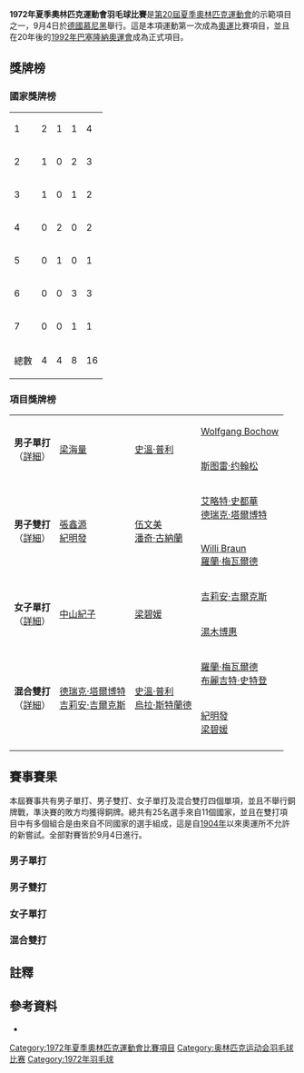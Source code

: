 {{noteTA|G1=Badminton|G2=Sports}}
{{Infobox Olympic event
|event = 羽毛球
|games = 1972年夏季
|image = 
|venue = 
|date = 9月4日
|competitors = 25
|prev        = 
|next        = [[1988年夏季奧林匹克運動會羽毛球比賽|1988]]
}}
'''1972年夏季奧林匹克運動會羽毛球比賽'''是[[1972年夏季奥林匹克运动会|第20屆夏季奧林匹克運動會]]的示範項目之一{{NoteTag|1=另外一個示範項目是[[1972年夏季奧林匹克運動會滑水比賽|滑水]]。}}，9月4日於[[德國|德國]][[慕尼黑|慕尼黑]]舉行。這是本項運動第一次成為[[奧運|奧運]]比賽項目，並且在20年後的[[1992年巴塞隆納奧運會|1992年巴塞隆納奧運會]]成為正式項目。

== 獎牌榜 ==
=== 國家獎牌榜 ===
{| {{RankedMedalTable|class=wikitable sortable}}
|-
| 1 ||align=left|{{flagIOC|INA|1972年夏季}} || 2 || 1 || 1 || 4
|-
| 2 ||align=left|{{flagIOC|GBR|1972年夏季}} || 1 || 0 || 2 || 3
|-
| 3 ||align=left|{{flagIOC|JPN|1972年夏季}} || 1 || 0 || 1 || 2
|-
| 4 ||align=left|{{flagIOC|DEN|1972年夏季}} || 0 || 2 || 0 || 2
|-
| 5 ||align=left|{{flagIOC|MAS|1972年夏季}} || 0 || 1 || 0 || 1
|-
| 6 ||align=left|{{flagIOC|FRG|1972年夏季}} || 0 || 0 || 3 || 3
|-
| 7 ||align=left|{{flagIOC|SWE|1972年夏季}} || 0 || 0 || 1 || 1
|- class="sortbottom"
!colspan=2|總數|| 4 || 4 || 8 || 16
|}

=== 項目獎牌榜 ===
{| {{MedalistTable|type=項目}}
|-
|rowspan="2"|'''男子單打'''<br/>（[[#男子單打|詳細]]）
|rowspan="2"|{{flagicon|INA}} [[梁海量|梁海量]]
|rowspan="2"|{{flagicon|DEN}} [[史溫·普利|史溫·普利]]
|{{flagicon|FRG}} [[Wolfgang_Bochow|Wolfgang Bochow]]
|-
|{{flagicon|SWE}} [[斯图雷·约翰松|斯图雷·约翰松]]
|-
|rowspan="2"|'''男子雙打'''<br/>（[[#男子雙打|詳細]]）
|rowspan="2"|{{flagicon|INA}} [[張鑫源|張鑫源]]<br/>{{flagicon|INA}} [[紀明發|紀明發]]
|rowspan="2"|{{flagicon|MAS}} [[伍文美|伍文美]]<br/>{{flagicon|MAS}} [[潘奇·古納蘭|潘奇·古納蘭]]
|{{flagicon|GBR}} [[艾略特·史都華|艾略特·史都華]]<br/>{{flagicon|GBR}} [[德瑞克·塔爾博特|德瑞克·塔爾博特]]
|-
|{{flagicon|FRG}} [[Willi_Braun|Willi Braun]]<br/>{{flagicon|FRG}} [[羅蘭·梅瓦爾德|羅蘭·梅瓦爾德]]
|-
|rowspan="2"|'''女子單打'''<br/>（[[#女子單打|詳細]]）
|rowspan="2"|{{flagicon|JPN}} [[中山紀子|中山紀子]]
|rowspan="2"|{{flagicon|INA}} [[梁碧媛|梁碧媛]]
|{{flagicon|GBR}} [[吉莉安·吉爾克斯|吉莉安·吉爾克斯]]
|-
|{{flagicon|JPN}} [[湯木博惠|湯木博惠]]
|-
|rowspan="2"|'''混合雙打'''<br/>（[[#混合雙打|詳細]]）
|rowspan="2"|{{flagicon|GBR}} [[德瑞克·塔爾博特|德瑞克·塔爾博特]]<br/>{{flagicon|GBR}} [[吉莉安·吉爾克斯|吉莉安·吉爾克斯]]
|rowspan="2"|{{flagicon|DEN}} [[史溫·普利|史溫·普利]]<br/>{{flagicon|DEN}} [[烏拉·斯特蘭德|烏拉·斯特蘭德]]
|{{flagicon|FRG}} [[羅蘭·梅瓦爾德|羅蘭·梅瓦爾德]]<br/>{{flagicon|FRG}} [[布麗吉特·史特登|布麗吉特·史特登]]
|-
|{{flagicon|INA}} [[紀明發|紀明發]]<br/>{{flagicon|INA}} [[梁碧媛|梁碧媛]]
|-bgcolor=#DDDDDD
|}

== 賽事賽果 ==
本屆賽事共有男子單打、男子雙打、女子單打及混合雙打四個單項，並且不舉行銅牌戰，準決賽的敗方均獲得銅牌。總共有25名選手來自11個國家，並且在雙打項目中有多個組合是由來自不同國家的選手組成，這是自[[1904年夏季奥林匹克运动会|1904年]]以來奧運所不允許的新嘗試。全部對賽皆於9月4日進行。
=== 男子單打 ===
{{8TeamBracket-Tennis3
| team-width=200
| score-width=20
| RD1=首輪
| RD2=準決賽
| RD3=決賽
 
| RD1-team1='''{{flagIOCathlete|[[梁海量|梁海量]]|INA|1972年夏季}}'''
| RD1-score1-1='''15'''
| RD1-score1-2=14
| RD1-score1-3='''15'''
| RD1-team2={{flagIOCathlete|[[Jamie_Paulson|Jamie Paulson]]|CAN|1972年夏季}}
| RD1-score2-1=12
| RD1-score2-2='''18'''
| RD1-score2-3=3
 
| RD1-team3='''{{flagIOCathlete|[[斯图雷·约翰松|斯图雷·约翰松]]|SWE|1972年夏季}}'''
| RD1-score3-1='''15'''
| RD1-score3-2='''15'''
| RD1-team4={{flagIOCathlete|[[Suresh_Goel|Suresh Goel]]|IND|1972年夏季}}
| RD1-score4-1=5
| RD1-score4-2=8
 
| RD1-team5='''{{flagIOCathlete|[[史溫·普利|史溫·普利]]|DEN|1972年夏季}}'''
| RD1-score5-1='''15'''
| RD1-score5-2='''15'''
| RD1-team6={{flagIOCathlete|[[Bandid_Jaiyen|Bandid Jaiyen]]|THA|1972年夏季}}
| RD1-score6-1=11
| RD1-score6-2=2
 
| RD1-team7='''{{flagIOCathlete|[[Wolfgang_Bochow|Wolfgang Bochow]]|FRG|1972年夏季}}'''
| RD1-score7-1='''15'''
| RD1-score7-2='''15'''
| RD1-team8={{flagIOCathlete|[[陳奕茂|陳奕茂]]|MAS|1972年夏季}}
| RD1-score8-1=10
| RD1-score8-2=5
 
| RD2-team1='''{{flagIOCathlete|[[梁海量|梁海量]]|INA|1972年夏季}}'''
| RD2-score1-1='''15'''
| RD2-score1-2='''15'''
| RD2-team2={{flagIOCathlete|[[斯图雷·约翰松|斯图雷·约翰松]]|SWE|1972年夏季}}
| RD2-score2-1=2
| RD2-score2-2=4
 
| RD2-team3='''{{flagIOCathlete|[[史溫·普利|史溫·普利]]|DEN|1972年夏季}}'''
| RD2-score3-1=9
| RD2-score3-2='''15'''
| RD2-score3-3='''15'''
| RD2-team4={{flagIOCathlete|[[Wolfgang_Bochow|Wolfgang Bochow]]|FRG|1972年夏季}}
| RD2-score4-1='''15'''
| RD2-score4-2=9
| RD2-score4-3=8
 
| RD3-team1='''{{flagIOCathlete|[[梁海量|梁海量]]|INA|1972年夏季}}'''
| RD3-score1-1='''15'''
| RD3-score1-2='''15'''
| RD3-team2={{flagIOCathlete|[[史溫·普利|史溫·普利]]|DEN|1972年夏季}}
| RD3-score2-1=6
| RD3-score2-2=1
}}

=== 男子雙打 ===
{{8TeamBracket-Tennis3
| team-width=200
| score-width=20
| RD1=首輪
| RD2=準決賽
| RD3=決賽
 
| RD1-team1='''{{flagIOCathlete|[[張鑫源|張鑫源]]<br/> {{flagicon|INA}} [[紀明發|紀明發]]|INA|1972年夏季}}'''
| RD1-score1-1='''15'''
| RD1-score1-2='''15'''
| RD1-team2={{flagIOCathlete|[[陳奕茂|陳奕茂]]|MAS|1972年夏季}}<br/> {{flagIOCathlete|[[Bandid_Jaiyen|Bandid Jaiyen]]|THA|1972年夏季}}
| RD1-score2-1=7
| RD1-score2-2=1
 
| RD1-team3='''{{flagIOCathlete|[[艾略特·史都華|艾略特·史都華]]<br/> {{flagicon|GBR}} [[德瑞克·塔爾博特|德瑞克·塔爾博特]]|GBR|1972年夏季}}'''
| RD1-score3-1='''15'''
| RD1-score3-2='''15'''
| RD1-team4={{flagIOCathlete|[[Wolfgang_Bochow|Wolfgang Bochow]]|FRG|1972年夏季}}<br/> {{flagIOCathlete|[[Jamie_Paulson|Jamie Paulson]]|CAN|1972年夏季}}
| RD1-score4-1=3
| RD1-score4-2=9
 
| RD1-team5='''{{flagIOCathlete|[[伍文美|伍文美]]<br/> {{flagicon|MAS}} [[潘奇·古納蘭|潘奇·古納蘭]]|MAS|1972年夏季}}'''
| RD1-score5-1='''15'''
| RD1-score5-2='''15'''
| RD1-team6={{flagIOCathlete|[[小島一平|小島一平]]|JPN|1972年夏季}}<br/> {{flagIOCathlete|[[Suresh_Goel|Suresh Goel]]|IND|1972年夏季}}
| RD1-score6-1=8
| RD1-score6-2=1
 
| RD1-team7='''{{flagIOCathlete|[[Willi_Braun|Willi Braun]]<br/> {{flagicon|FRG}} [[羅蘭·梅瓦爾德|羅蘭·梅瓦爾德]]|FRG|1972年夏季}}'''
| RD1-team8=輪空
 
| RD2-team1='''{{flagIOCathlete|[[張鑫源|張鑫源]]<br/> {{flagicon|INA}} [[紀明發|紀明發]]|INA|1972年夏季}}'''
| RD2-score1-1='''15'''
| RD2-score1-2='''15'''
| RD2-team2={{flagIOCathlete|[[艾略特·史都華|艾略特·史都華]]<br/> {{flagicon|GBR}} [[德瑞克·塔爾博特|德瑞克·塔爾博特]]|GBR|1972年夏季}}
| RD2-score2-1=8
| RD2-score2-2=12
 
| RD2-team3='''{{flagIOCathlete|[[伍文美|伍文美]]<br/> {{flagicon|MAS}} [[潘奇·古納蘭|潘奇·古納蘭]]|MAS|1972年夏季}}'''
| RD2-score3-1=12
| RD2-score3-2='''15'''
| RD2-score3-3='''15'''
| RD2-team4={{flagIOCathlete|[[Willi_Braun|Willi Braun]]<br/> {{flagicon|FRG}} [[羅蘭·梅瓦爾德|羅蘭·梅瓦爾德]]|FRG|1972年夏季}}
| RD2-score4-1='''15'''
| RD2-score4-2=10
| RD2-score4-3=11
 
| RD3-team1='''{{flagIOCathlete|[[張鑫源|張鑫源]]<br/> {{flagicon|INA}} [[紀明發|紀明發]]|INA|1972年夏季}}'''
| RD3-score1-1='''15'''
| RD3-score1-2=2
| RD3-score1-3='''15'''
| RD3-team2={{flagIOCathlete|[[伍文美|伍文美]]<br/> {{flagicon|MAS}} [[潘奇·古納蘭|潘奇·古納蘭]]|MAS|1972年夏季}}
| RD3-score2-1=4
| RD3-score2-2='''15'''
| RD3-score2-3=11
}}

=== 女子單打 ===
{{8TeamBracket-Tennis3
| team-width=200
| score-width=20
| RD1=首輪
| RD2=準決賽
| RD3=決賽
 
| RD1-team1='''{{flagIOCathlete|[[中山紀子|中山紀子]]|JPN|1972年夏季}}'''
| RD1-score1-1='''11'''
| RD1-score1-2='''11'''
| RD1-team2={{flagIOCathlete|[[烏拉·斯特蘭德|烏拉·斯特蘭德]]|DEN|1972年夏季}}
| RD1-score2-1=5
| RD1-score2-2=9
 
| RD1-team3='''{{flagIOCathlete|[[吉莉安·吉爾克斯|吉莉安·吉爾克斯]]|GBR|1972年夏季}}'''
| RD1-score3-1='''11'''
| RD1-score3-2='''11'''
| RD1-team4={{flagIOCathlete|[[布麗吉特·史特登|布麗吉特·史特登]]|FRG|1972年夏季}}
| RD1-score4-1=9
| RD1-score4-2=6
 
| RD1-team5='''{{flagIOCathlete|[[梁碧媛|梁碧媛]]|INA|1972年夏季}}'''
| RD1-score5-1='''11'''
| RD1-score5-2='''11'''
| RD1-team6={{flagIOCathlete|[[埃娃·特韦贝里|埃娃·特韦贝里]]|SWE|1972年夏季}}
| RD1-score6-1=7
| RD1-score6-2=8
 
| RD1-team7='''{{flagIOCathlete|[[汤木博惠|汤木博惠]]|JPN|1972年夏季}}'''
| RD1-score7-1='''11'''
| RD1-score7-2='''11'''
| RD1-team8={{flagIOCathlete|[[Joke_van_Beusekom|Joke van Beusekom]]|NED|1972年夏季}}
| RD1-score8-1=3
| RD1-score8-2=2
 
| RD2-team1='''{{flagIOCathlete|[[中山紀子|中山紀子]]|JPN|1972年夏季}}'''
| RD2-score1-1='''11'''
| RD2-score1-2=8
| RD2-score1-3='''11'''
| RD2-team2={{flagIOCathlete|[[吉莉安·吉爾克斯|吉莉安·吉爾克斯]]|GBR|1972年夏季}}
| RD2-score2-1=3
| RD2-score2-2='''11'''
| RD2-score2-3=9
 
| RD2-team3='''{{flagIOCathlete|[[梁碧媛|梁碧媛]]|INA|1972年夏季}}'''
| RD2-score3-1='''11'''
| RD2-score3-2='''11'''
| RD2-team4={{flagIOCathlete|[[汤木博惠|汤木博惠]]|JPN|1972年夏季}}
| RD2-score4-1=5
| RD2-score4-2=9
 
| RD3-team1='''{{flagIOCathlete|[[中山紀子|中山紀子]]|JPN|1972年夏季}}'''
| RD3-score1-1='''11'''
| RD3-score1-2='''11'''
| RD3-team2={{flagIOCathlete|[[梁碧媛|梁碧媛]]|INA|1972年夏季}}
| RD3-score2-1=5
| RD3-score2-2=3
}}

=== 混合雙打 ===
{{8TeamBracket-Tennis3
| team-width=200
| score-width=20
| RD1=首輪
| RD2=準決賽
| RD3=決賽
 
| RD1-team1='''{{flagIOCathlete|[[德瑞克·塔爾博特|德瑞克·塔爾博特]]<br/> {{flagicon|GBR}} [[吉莉安·吉爾克斯|吉莉安·吉爾克斯]]|GBR|1972年夏季}}'''
| RD1-score1-1='''15
| RD1-score1-2='''15
| RD1-team2={{flagIOCathlete|[[小島一平|小島一平]]<br/> {{flagicon|JPN}} [[中山紀子|中山紀子]]|JPN|1972年夏季}}
| RD1-score2-1=9
| RD1-score2-2=4
 
| RD1-team3='''{{flagIOCathlete|[[羅蘭·梅瓦爾德|羅蘭·梅瓦爾德]]<br/> {{flagicon|FRG}} [[布麗吉特·史特登|布麗吉特·史特登]]|FRG|1972年夏季}}'''
| RD1-score3-1='''15'''
| RD1-score3-2='''15'''
| RD1-team4={{flagIOCathlete|[[斯图雷·约翰松|斯图雷·约翰松]]<br/> {{flagicon|SWE}} [[埃娃·特韦贝里|埃娃·特韦贝里]]|SWE|1972年夏季}}
| RD1-score4-1=7
| RD1-score4-2=11
 
| RD1-team5='''{{flagIOCathlete|[[史溫·普利|史溫·普利]]<br/> {{flagicon|DEN}} [[烏拉·斯特蘭德|烏拉·斯特蘭德]]|DEN|1972年夏季}}'''
| RD1-team6=輪空
 
| RD1-team7='''{{flagIOCathlete|[[紀明發|紀明發]]<br/> {{flagicon|INA}} [[梁碧媛|梁碧媛]]|INA|1972年夏季}}'''
| RD1-score7-1='''15'''
| RD1-score7-2=15
| RD1-score7-3='''15'''
| RD1-team8={{flagIOCathlete|[[艾略特·史都華|艾略特·史都華]]|GBR|1972年夏季}}<br/> {{flagIOCathlete|[[Joke_van_Beusekom|Joke van Beusekom]]|NED|1972年夏季}}
| RD1-score8-1=9
| RD1-score8-2='''17'''
| RD1-score8-3=2
 
| RD2-team1='''{{flagIOCathlete|[[德瑞克·塔爾博特|德瑞克·塔爾博特]]<br/> {{flagicon|GBR}} [[吉莉安·吉爾克斯|吉莉安·吉爾克斯]]|GBR|1972年夏季}}'''
| RD2-score1-1='''15'''
| RD2-score1-2='''15'''
| RD2-team2={{flagIOCathlete|[[羅蘭·梅瓦爾德|羅蘭·梅瓦爾德]]<br/> {{flagicon|FRG}} [[布麗吉特·史特登|布麗吉特·史特登]]|FRG|1972年夏季}}
| RD2-score2-1=10
| RD2-score2-2=8
 
| RD2-team3='''{{flagIOCathlete|[[史溫·普利|史溫·普利]]<br/> {{flagicon|DEN}} [[烏拉·斯特蘭德|烏拉·斯特蘭德]]|DEN|1972年夏季}}'''
| RD2-score3-1='''15'''
| RD2-score3-2='''15'''
| RD2-team4={{flagIOCathlete|[[紀明發|紀明發]]<br/> {{flagicon|INA}} [[梁碧媛|梁碧媛]]|INA|1972年夏季}}
| RD2-score4-1=12
| RD2-score4-2=10
 
| RD3-team1='''{{flagIOCathlete|[[德瑞克·塔爾博特|德瑞克·塔爾博特]]<br/> {{flagicon|GBR}} [[吉莉安·吉爾克斯|吉莉安·吉爾克斯]]|GBR|1972年夏季}}'''
| RD3-score1-1='''15'''
| RD3-score1-2='''18'''
| RD3-team2={{flagIOCathlete|[[史溫·普利|史溫·普利]]<br/> {{flagicon|DEN}} [[烏拉·斯特蘭德|烏拉·斯特蘭德]]|DEN|1972年夏季}}
| RD3-score2-1=6
| RD3-score2-2=16
}}

== 註釋 ==
<div class="references-small">
{{NoteFoot}}
</div>

== 參考資料 ==
{{reflist}}
*{{cite web|editor=Herbert Kunze|title=The official report of the Organizing Committee for the Games of the XXth Olympiad Munich 1972, Volume 3: The competitions|url=http://library.la84.org/6oic/OfficialReports/1972/1972s3.pdf|archiveurl=https://web.archive.org/web/20170220093643/http://library.la84.org/6oic/OfficialReports/1972/1972s3.pdf|archivedate=2017-02-20|page=p. 528-529|agency=München: proSport GmbH & Co.|accessdate=2017-02-20|dead-url=no}}

{{奥林匹克运动会羽毛球比赛}}

[[Category:1972年夏季奧林匹克運動會比賽項目|Category:1972年夏季奧林匹克運動會比賽項目]]
[[Category:奥林匹克运动会羽毛球比赛|Category:奥林匹克运动会羽毛球比赛]]
[[Category:1972年羽毛球|Category:1972年羽毛球]]